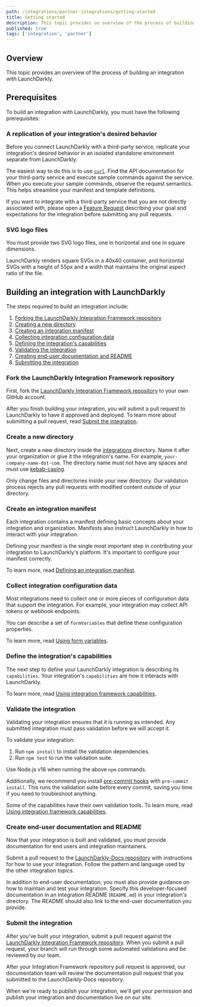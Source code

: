 ```yaml
---
path: /integrations/partner-integrations/getting-started
title: Getting started
description: This topic provides an overview of the process of building an integration with LaunchDarkly.
published: true
tags: ['integration', 'partner']
---
```


## Overview

This topic provides an overview of the process of building an integration with LaunchDarkly.

## Prerequisites

To build an integration with LaunchDarkly, you must have the following prerequisites:

### A replication of your integration's desired behavior

Before you connect LaunchDarkly with a third-party service, replicate your integration's desired behavior in an isolated standalone environment separate from LaunchDarkly.

The easiest way to do this is to use [`curl`](https://curl.se/docs/manpage.html). Find the API documentation for your third-party service and execute sample commands against the service. When you execute your sample commands, observe the request semantics. This helps streamline your manifest and template definitions.

If you want to integrate with a third-party service that you are not directly associated with, please open a [Feature Request](https://github.com/launchdarkly/integration-framework/issues/new/choose) describing your goal and expectations for the integration before submitting any pull requests.

### SVG logo files

You must provide two SVG logo files, one in horizontal and one in square dimensions.

LaunchDarkly renders square SVGs in a 40x40 container, and horizontal SVGs with a height of 55px and a width that maintains the original aspect ratio of the file.

## Building an integration with LaunchDarkly

The steps required to build an integration include:

1. [Forking the LaunchDarkly Integration Framework repository](#fork-the-launchdarkly-integration-framework-repository)
2. [Creating a new directory](#create-a-new-directory)
3. [Creating an integration manifest](#create-an-integration-manifest)
4. [Collecting integration configuration data](#collect-integration-configuration-data)
5. [Defining the integration's capabilities](#define-the-integrations-capabilities)
6. [Validating the integration](#validate-the-integration)
7. [Creating end-user documentation and README](#create-end-user-documentation-and-readme)
8. [Submitting the integration](#submit-the-integration)


### Fork the LaunchDarkly Integration Framework repository

First, fork the [LaunchDarkly Integration Framework repository](https://github.com/launchdarkly/integration-framework) to your own GitHub account.

After you finish building your integration, you will submit a pull request to LaunchDarkly to have it approved and deployed. To learn more about submitting a pull request, read [Submit the integration](#submit-the-integration).

### Create a new directory

Next, create a new directory inside the [integrations](https://github.com/launchdarkly/integration-framework/tree/main/integrations) directory. Name it after your organization or give it the integration's name. For example, `your-company-name-dot-com`. The directory name must not have any spaces and must use [kebab-casing](https://wiki.c2.com/?KebabCase).

Only change files and directories inside your new directory. Our validation process rejects any pull requests with modified content outside of your directory.

### Create an integration manifest

Each integration contains a manifest defining basic concepts about your integration and organization. Manifests also instruct LaunchDarkly in how to interact with your integration.

Defining your manifest is the single most important step in contributing your integration to LaunchDarkly's platform. It's important to configure your manifest correctly.

To learn more, read [Defining an integration manifest](/integrations/partner-integrations/manifest).

### Collect integration configuration data

Most integrations need to collect one or more pieces of configuration data that support the integration. For example, your integration may collect API tokens or webhook endpoints.

You can describe a set of `formVariables` that define these configuration properties.

To learn more, read [Using form variables](/integrations/partner-integrations/form-variables).

### Define the integration's capabilities

The next step to define your LaunchDarkly integration is describing its `capabilities`. Your integration's `capabilities` are how it interacts with LaunchDarkly.

To learn more, read [Using integration framework capabilities](/integrations/partner-integrations/capabilities).

### Validate the integration

Validating your integration ensures that it is running as intended. Any submitted integration must pass validation before we will accept it.

To validate your integration:

1. Run `npm install` to install the validation dependencies.
2. Run `npm test` to run the validation suite.

Use Node.js v16 when running the above `npm` commands.

Additionally, we recommend you install [pre-commit hooks](https://pre-commit.com/#install) with `pre-commit install`. This runs the validation suite before every commit, saving you time if you need to troubleshoot anything.

Some of the capabilities have their own validation tools. To learn more, read [Using integration framework capabilities](/integrations/partner-integrations/capabilities).

### Create end-user documentation and README

Now that your integration is built and validated, you must provide documentation for end users and integration maintainers.

Submit a pull request to the [LaunchDarkly-Docs repository](https://github.com/launchdarkly/LaunchDarkly-Docs) with instructions for how to use your integration. Follow the pattern and language used by the other integration topics.

In addition to end-user documentation, you must also provide guidance on how to maintain and test your integration. Specify this developer-focused documentation in an integration README (`README.md`) in your integration's directory. The README should also link to the end-user documentation you provide.

### Submit the integration

After you've built your integration, submit a pull request against the [LaunchDarkly Integration Framework repository](https://github.com/launchdarkly/integration-framework/pull/new/main). When you submit a pull request, your branch will run through some automated validations and be reviewed by our team. 

After your Integration Framework repository pull request is approved, our documentation team will review the documentation pull request that you submitted to the LaunchDarkly-Docs repository.

When we're ready to publish your integration, we'll get your permission and publish your integration and documentation live on our site.
